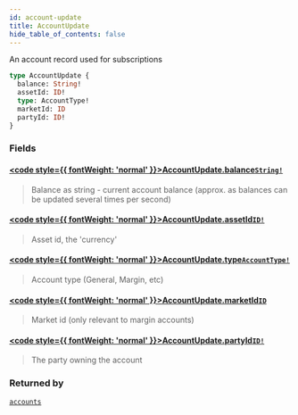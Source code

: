 ```yaml
---
id: account-update
title: AccountUpdate
hide_table_of_contents: false
---
```








An account record used for subscriptions

```graphql
type AccountUpdate {
  balance: String!
  assetId: ID!
  type: AccountType!
  marketId: ID
  partyId: ID!
}
```


### Fields

#### [<code style={{ fontWeight: 'normal' }}>AccountUpdate.<b>balance</b></code>](#)<Bullet />[`String!`](/mainnet/api/graphql/scalars/string) <Badge class="secondary" text="non-null"/> <Badge class="secondary" text="scalar"/>
> Balance as string - current account balance (approx. as balances can be updated several times per second)
> 

#### [<code style={{ fontWeight: 'normal' }}>AccountUpdate.<b>assetId</b></code>](#)<Bullet />[`ID!`](/mainnet/api/graphql/scalars/id) <Badge class="secondary" text="non-null"/> <Badge class="secondary" text="scalar"/>
> Asset id, the 'currency'
> 

#### [<code style={{ fontWeight: 'normal' }}>AccountUpdate.<b>type</b></code>](#)<Bullet />[`AccountType!`](/mainnet/api/graphql/enums/account-type) <Badge class="secondary" text="non-null"/> <Badge class="secondary" text="enum"/>
> Account type (General, Margin, etc)
> 

#### [<code style={{ fontWeight: 'normal' }}>AccountUpdate.<b>marketId</b></code>](#)<Bullet />[`ID`](/mainnet/api/graphql/scalars/id) <Badge class="secondary" text="scalar"/>
> Market id (only relevant to margin accounts)
> 

#### [<code style={{ fontWeight: 'normal' }}>AccountUpdate.<b>partyId</b></code>](#)<Bullet />[`ID!`](/mainnet/api/graphql/scalars/id) <Badge class="secondary" text="non-null"/> <Badge class="secondary" text="scalar"/>
> The party owning the account
> 



### Returned by

[`accounts`](/mainnet/api/graphql/subscriptions/accounts)  <Badge class="secondary" text="subscription"/>



